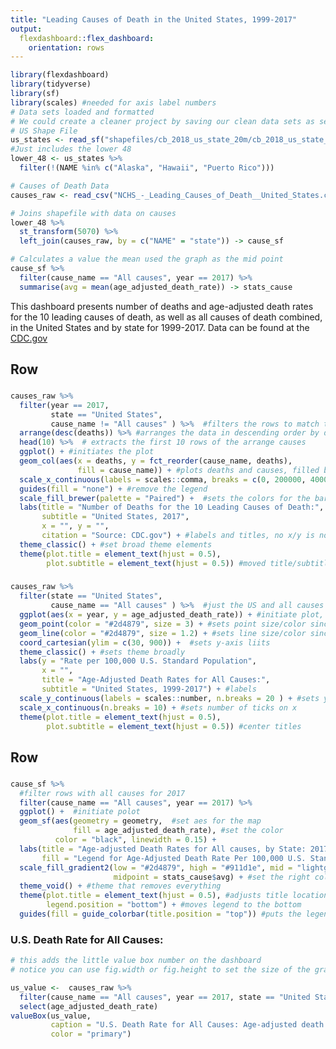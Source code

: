 ```yaml
---
title: "Leading Causes of Death in the United States, 1999-2017"
output: 
  flexdashboard::flex_dashboard:
    orientation: rows
---
```


```r
library(flexdashboard)
library(tidyverse)
library(sf)
library(scales) #needed for axis label numbers
# Data sets loaded and formatted
# We could create a cleaner project by saving our clean data sets as separate files and reading them in
# US Shape File
us_states <- read_sf("shapefiles/cb_2018_us_state_20m/cb_2018_us_state_20m.shp")
#Just includes the lower 48 
lower_48 <- us_states %>% 
  filter(!(NAME %in% c("Alaska", "Hawaii", "Puerto Rico")))

# Causes of Death Data  
causes_raw <- read_csv("NCHS_-_Leading_Causes_of_Death__United_States.csv") %>% janitor::clean_names()

# Joins shapefile with data on causes
lower_48 %>% 
  st_transform(5070) %>% 
  left_join(causes_raw, by = c("NAME" = "state")) -> cause_sf

# Calculates a value the mean used the graph as the mid point
cause_sf %>%
  filter(cause_name == "All causes", year == 2017) %>% 
  summarise(avg = mean(age_adjusted_death_rate)) -> stats_cause
```

This dashboard presents number of deaths and age-adjusted death rates for the 10 leading causes of death, as well as all causes of death combined, in the United States and by state for 1999-2017. Data can be found at the [CDC.gov](https://www.cdc.gov/nchs/data-visualization/mortality-leading-causes/index.htm)


Row {data-height=400}
-------------------------------------

   
### 

```r
causes_raw %>% 
  filter(year == 2017, 
         state == "United States", 
         cause_name != "All causes" ) %>%  #filters the rows to match the values for 2017 for the US and excludes all causes
  arrange(desc(deaths)) %>% #arranges the data in descending order by deaths
  head(10) %>%  # extracts the first 10 rows of the arrange causes
  ggplot() + #initiates the plot
  geom_col(aes(x = deaths, y = fct_reorder(cause_name, deaths),
               fill = cause_name)) + #plots deaths and causes, filled by causes and ordered by number of deaths
  scale_x_continuous(labels = scales::comma, breaks = c(0, 200000, 400000, 600000)) + #package scales allows us to make labels with commas and specify the tick marks we want
  guides(fill = "none") + #remove the legend
  scale_fill_brewer(palette = "Paired") +  #sets the colors for the bars (qual scale)
  labs(title = "Number of Deaths for the 10 Leading Causes of Death:",
       subtitle = "United States, 2017",
       x = "", y = "",
       citation = "Source: CDC.gov") + #labels and titles, no x/y is not a good practice but that is what they did originally
  theme_classic() + #set broad theme elements 
  theme(plot.title = element_text(hjust = 0.5),
        plot.subtitle = element_text(hjust = 0.5)) #moved title/subtitle to middle
```   

 
### 
    
```r
causes_raw %>% 
  filter(state == "United States", 
         cause_name == "All causes" ) %>%  #just the US and all causes rows, keep all years
  ggplot(aes(x = year, y = age_adjusted_death_rate)) + #initiate plot, establish x/y here since they are universal aesthetics for all geometries used
  geom_point(color = "#2d4879", size = 3) + #sets point size/color since aes are already established
  geom_line(color = "#2d4879", size = 1.2) + #sets line size/color since aes are already established
  coord_cartesian(ylim = c(30, 900)) +  #sets y-axis liits
  theme_classic() + #sets theme broadly
  labs(y = "Rate per 100,000 U.S. Standard Population",
       x = "",
       title = "Age-Adjusted Death Rates for All Causes:",
       subtitle = "United States, 1999-2017") + #labels
  scale_y_continuous(labels = scales::number, n.breaks = 20 ) + #sets y to numbers, creates number of ticks
  scale_x_continuous(n.breaks = 10) + #sets number of ticks on x
  theme(plot.title = element_text(hjust = 0.5),
        plot.subtitle = element_text(hjust = 0.5)) #center titles
```






Row {data-height=600}
-------------------------------------------
    
### 

```r
cause_sf %>%
  #filter rows with all causes for 2017
  filter(cause_name == "All causes", year == 2017) %>% 
  ggplot() +  #initiate polot
  geom_sf(aes(geometry = geometry,  #set aes for the map
              fill = age_adjusted_death_rate), #set the color
          color = "black", linewidth = 0.15) +  
  labs(title = "Age-adjusted Death Rates for All causes, by State: 2017 ",
       fill = "Legend for Age-Adjusted Death Rate Per 100,000 U.S. Standard Population")  +
  scale_fill_gradient2(low = "#2d4879", high = "#911d1e", mid = "lightgrey",
                       midpoint = stats_cause$avg) + #set the right coloring aesthetic to the desired scale
  theme_void() + #theme that removes everything
  theme(plot.title = element_text(hjust = 0.5), #adjusts title location
        legend.position = "bottom") + #moves legend to the bottom
  guides(fill = guide_colorbar(title.position = "top")) #puts the legend title on top of the colorbar
```
   
### U.S. Death Rate for All Causes:  

```r
# this adds the little value box number on the dashboard
# notice you can use fig.width or fig.height to set the size of the graph in output in the document (in inches)

us_value <-  causes_raw %>%
  filter(cause_name == "All causes", year == 2017, state == "United States") %>% 
  select(age_adjusted_death_rate)
valueBox(us_value, 
         caption = "U.S. Death Rate for All Causes: Age-adjusted death rate per 100,000 U.S. standard population", 
         color = "primary")
```

